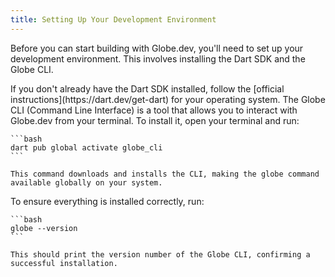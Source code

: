 ```yaml
---
title: Setting Up Your Development Environment
---
```


Before you can start building with Globe.dev, you'll need to set up your development environment. This involves installing the Dart SDK and the Globe CLI.

<Steps>
  <Step title="Install the Dart SDK">
    If you don't already have the Dart SDK installed, follow the [official instructions](https://dart.dev/get-dart) for your operating system.
  </Step>
  <Step title="Install the Globe CLI">
    The Globe CLI (Command Line Interface) is a tool that allows you to interact with Globe.dev from your terminal. To install it, open your terminal and run:

    ```bash
    dart pub global activate globe_cli
    ```

    This command downloads and installs the CLI, making the globe command available globally on your system.

  </Step>
  <Step title="Verify Installation">
   To ensure everything is installed correctly, run:

    ```bash
    globe --version
    ```

    This should print the version number of the Globe CLI, confirming a successful installation.

  </Step>
</Steps>
